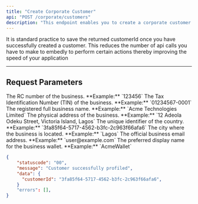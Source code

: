 ```yaml
---
title: "Create Corporate Customer"
api: "POST /corporate/customers"
description: "This endpoint enables you to create a corporate customer profile"
---
```


<Warn>
	It is standard practice to save the returned customerId once you have
	successfully created a customer. This reduces the number of api calls you have
	to make to embedly to perform certain actions thereby improving the speed of
	your application
</Warn>

---

## Request Parameters

<ParamField body="rcNumber" type="string" required>
	The RC number of the business. **Example:** `123456`
</ParamField>

<ParamField body="tin" type="string" required>
	The Tax Identification Number (TIN) of the business. **Example:**
	`01234567-0001`
</ParamField>

<ParamField body="fullBusinessName" type="string" required>
	The registered full business name. **Example:** `Acme Technologies Limited`
</ParamField>

<ParamField body="businessAddress" type="string" required>
	The physical address of the business. **Example:** `12 Adeola Odeku Street,
	Victoria Island, Lagos`
</ParamField>

<ParamField body="countryId" type="string" required>
	The unique identifier of the country. **Example:**
	`3fa85f64-5717-4562-b3fc-2c963f66afa6`
</ParamField>

<ParamField body="city" type="string" required>
	The city where the business is located. **Example:** `Lagos`
</ParamField>

<ParamField body="email" type="string" required>
	The official business email address. **Example:** `user@example.com`
</ParamField>

<ParamField body="walletPreferredName" type="string" required>
	The preferred display name for the business wallet. **Example:** `AcmeWallet`
</ParamField>

<ResponseExample>

```json
{
    "statuscode": "00",
    "message": "Customer successfully profiled",
    "data": {
      "customerId": "3fa85f64-5717-4562-b3fc-2c963f66afa6",
    }
    "errors": [],
}
```

</ResponseExample>

